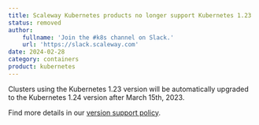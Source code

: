 ```yaml
---
title: Scaleway Kubernetes products no longer support Kubernetes 1.23
status: removed
author:
    fullname: 'Join the #k8s channel on Slack.'
    url: 'https://slack.scaleway.com'
date: 2024-02-28
category: containers
product: kubernetes
---
```


Clusters using the Kubernetes 1.23 version will be automatically upgraded to the Kubernetes 1.24 version after March 15th, 2023. 

Find more details in our [version support policy](https://www.scaleway.com/en/docs/containers/kubernetes/reference-content/version-support-policy/).

